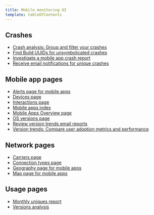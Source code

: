```yaml
---
title: Mobile monitoring UI
template: tableOfContents
---
```


## Crashes

* [Crash analysis: Group and filter your crashes](/docs/mobile-monitoring/mobile-monitoring-ui/crashes/crash-analysis-group-filter-your-crashes)
* [Find Build UUIDs for unsymbolicated crashes](/docs/mobile-monitoring/mobile-monitoring-ui/crashes/find-build-uuids-unsymbolicated-crashes)
* [Investigate a mobile app crash report](/docs/mobile-monitoring/mobile-monitoring-ui/crashes/investigate-mobile-app-crash-report)
* [Receive email notifications for unique crashes](/docs/mobile-monitoring/mobile-monitoring-ui/crashes/receive-crash-notifications-email)

## Mobile app pages

* [Alerts page for mobile apps](/docs/mobile-monitoring/mobile-monitoring-ui/mobile-app-pages/alerts-page-mobile-apps)
* [Devices page](/docs/mobile-monitoring/mobile-monitoring-ui/mobile-app-pages/devices-page)
* [Interactions page](/docs/mobile-monitoring/mobile-monitoring-ui/mobile-app-pages/interactions-page)
* [Mobile apps index](/docs/mobile-monitoring/mobile-monitoring-ui/mobile-app-pages/mobile-apps-index)
* [Mobile Apps Overview page](/docs/mobile-monitoring/mobile-monitoring-ui/mobile-app-pages/mobile-apps-overview-page)
* [OS versions page](/docs/mobile-monitoring/mobile-monitoring-ui/mobile-app-pages/os-versions-page)
* [Review version trends email reports](/docs/mobile-monitoring/mobile-monitoring-ui/mobile-app-pages/review-version-trends-email-reports)
* [Version trends: Compare user adoption metrics and performance](/docs/mobile-monitoring/mobile-monitoring-ui/mobile-app-pages/version-trends-compare-user-adoption-metrics-performance)

## Network pages

* [Carriers page](/docs/mobile-monitoring/mobile-monitoring-ui/network-pages/carriers-page)
* [Connection types page](/docs/mobile-monitoring/mobile-monitoring-ui/network-pages/connection-types-page)
* [Geography page for mobile apps](/docs/mobile-monitoring/mobile-monitoring-ui/network-pages/geography-page-mobile-apps)
* [Map page for mobile apps](/docs/mobile-monitoring/mobile-monitoring-ui/network-pages/map-page-mobile-apps)

## Usage pages

* [Monthly uniques report](/docs/mobile-monitoring/mobile-monitoring-ui/usage-pages/monthly-uniques-report)
* [Versions analysis](/docs/mobile-monitoring/mobile-monitoring-ui/usage-pages/versions-analysis)
